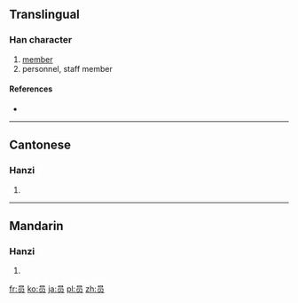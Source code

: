 {{also|員}}
==Translingual==

===Han character===
{{Han char|rn=30|rad=口|as=04|sn=7|four=|canj=口月人 (RBO)}}

# [[member]]
# personnel, staff member

====References====
* {{Han ref|kx=0181.191|hdz=10589.030|uh=5458|ud=21592}}

----

==Cantonese==

===Hanzi===
{{yue-hanzi|jyut=|y=yun4|tra=員}}

# {{defn|Cantonese|sort=口04}}

----

==Mandarin==

===Hanzi===
{{cmn-hanzi|tra=員|pin=[[yuán]] ([[yuan2]]), [[yùn]] ([[yun4]])|wg=yüan<sup>2</sup>, yün<sup>4</sup>}}

# {{defn|Mandarin|sort=口04}}

[[fr:员]]
[[ko:员]]
[[ja:员]]
[[pl:员]]
[[zh:员]]